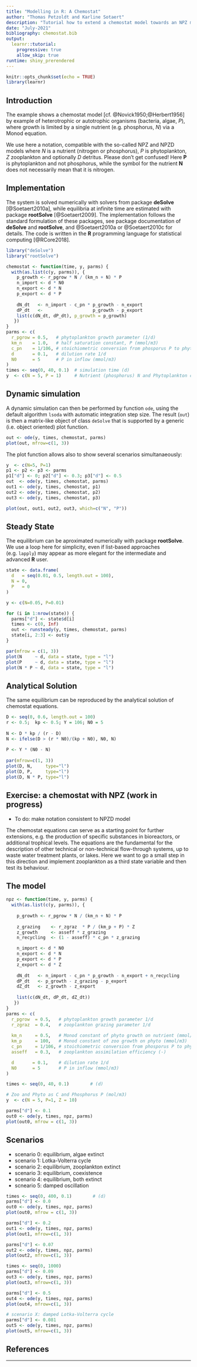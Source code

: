 ```yaml
---
title: "Modelling in R: A Chemostat"
author: "Thomas Petzoldt and Karline Sotaert"
description: "Tutorial how to extend a chemostat model towards an NPZ model with nutrient, phytoplankton and zooplankton"
date: "July-2021"
bibliography: chemostat.bib
output: 
  learnr::tutorial:
    progressive: true
    allow_skip: true
runtime: shiny_prerendered
---
```


```r
knitr::opts_chunk$set(echo = TRUE)
library(learnr)
```

## Introduction

The example shows a chemostat model [cf. @Novick1950;@Herbert1956] by example of heterotrophic or autotrophic organisms (bacteria, algae, $P$), where growth is limited by a single nutrient (e.g. phosphorus, $N$) via a Monod equation.

We use here a notation, compatible with the so-called NPZ and NPZD models where $N$ 
is a nutrient (nitrogen or phosphorus), $P$ is phytoplankton, $Z$ zooplankton and optionally
$D$ detritus. Please don't get confused! Here **P** is phytoplankton and not phosphorus, while
the symbol for the nutrient **N** does not necessarily mean that it is nitrogen.

## Implementation

The system is solved numerically with solvers from package **deSolve** [@Soetaert2010a], while equilibria at infinite time are estimated with package **rootSolve** [@Soetaert2009]. The implementation follows the standard formulation of these packages, see package documentation of **deSolve** and **rootSolve**, and @Soetaert2010a or @Soetaert2010c for details. 
The code is written in the **R** programming language for statistical computing [@RCore2018].

```r
library("deSolve")
library("rootSolve")

chemostat <- function(time, y, parms) {
  with(as.list(c(y, parms)), {
    p_growth <- r_pgrow * N / (km_n + N) * P
    n_import <- d * N0
    n_export <- d * N
    p_export <- d * P
    
    dN_dt   <- n_import - c_pn * p_growth - n_export
    dP_dt   <-                   p_growth - p_export
    list(c(dN_dt, dP_dt), p_growth = p_growth)
   })
}
parms <- c(
  r_pgrow = 0.5,   # phytoplankton growth parameter (1/d)
  km_n    = 1.0,   # half saturation constant, P (mmol/m3)
  c_pn    = 1/106, # stoichiometric conversion from phosporus P to phyto C (P:C ratio)
  d       = 0.1,   # dilution rate 1/d
  N0      = 5      # P in inflow (mmol/m3)
)
times <- seq(0, 40, 0.1)  # simulation time (d)
y  <- c(N = 5, P = 1)     # Nutrient (phosphorus) N and Phytoplankton carbon (mmol/m3)
```

## Dynamic simulation

A dynamic simulation can then be performed by function `ode`, using the default algorithm `lsoda` with automatic integration step size. The result (`out`) is then a matrix-like object of class `deSolve` that is supported by a generic (i.e. object oriented) plot function.

```r
out <- ode(y, times, chemostat, parms)
plot(out, mfrow=c(1, 3))
```

The plot function allows also to show several scenarios simultanaeously:

```r
y  <- c(N=5, P=1)
p1 <- p2 <- p3 <- parms
p1["d"] <- 0; p2["d"] <- 0.3; p3["d"] <- 0.5
out  <- ode(y, times, chemostat, parms)
out1 <- ode(y, times, chemostat, p1)
out2 <- ode(y, times, chemostat, p2)
out3 <- ode(y, times, chemostat, p3)

plot(out, out1, out2, out3, which=c("N", "P"))
```

## Steady State

The equilibrium can be aproximated numerically with package **rootSolve**. 
We use a loop here for simplicity, even if list-based approaches (e.g. `lapply`) 
may appear as more elegant for the intermediate and advanced **R** user.


```r
state <- data.frame(
  d   = seq(0.01, 0.5, length.out = 100),
  N = 0,
  P   = 0
)

y <- c(N=0.05, P=0.01)

for (i in 1:nrow(state)) {
  parms["d"] <- state$d[i]
  times <- c(0, Inf)
  out <- runsteady(y, times, chemostat, parms)
  state[i, 2:3] <- out$y
}

par(mfrow = c(1, 3))
plot(N     ~ d, data = state, type = "l")
plot(P     ~ d, data = state, type = "l")
plot(N * P ~ d, data = state, type = "l")
```

## Analytical Solution

The same equilibrium can be reproduced by the analytical solution of chemostat equations.

```r
D <- seq(0, 0.6, length.out = 100)
r <- 0.5;  kp <- 0.5; Y = 106; N0 = 5
 
N <- D * kp / (r - D)
N <- ifelse(D > (r * N0)/(kp + N0), N0, N)
 
P <- Y * (N0 - N)
 
par(mfrow=c(1, 3))
plot(D, N,     type="l")
plot(D, P,     type="l")
plot(D, N * P, type="l")
```



## Exercise: a chemostat with NPZ (work in progress)

* To do: make notation consistent to NPZD model

The chemostat equations can serve as a starting point for further extensions, e.g. the production of specific substances in bioreactors, or additional trophical levels. The equations are the fundamental for the description of other technical or non-technical flow-through systems, up to waste water treatment plants, or lakes. Here we want to go a small step in this direction and implement zooplankton as a third state variable and then test its behaviour.


## The model


```r
npz <- function(time, y, parms) {
  with(as.list(c(y, parms)), {
 
    p_growth <- r_pgrow * N / (km_n + N) * P
    
    z_grazing    <- r_zgraz  * P / (km_p + P) * Z
    z_growth     <- asseff * z_grazing
    n_recycling  <- (1 - asseff) * c_pn * z_grazing

    n_import <- d * N0
    n_export <- d * N
    p_export <- d * P
    z_export <- d * Z    
    
    dN_dt   <- n_import - c_pn * p_growth - n_export + n_recycling
    dP_dt   <- p_growth - z_grazing - p_export
    dZ_dt   <- z_growth - z_export
    
    list(c(dN_dt, dP_dt, dZ_dt))
   })
}
parms <- c(
  r_pgrow  = 0.5,   # phytoplankton growth parameter 1/d
  r_zgraz  = 0.4,   # zooplankton grazing parameter 1/d
  
  km_n     = 0.5,   # Monod constant of phyto growth on nutrient (mmol/m3)
  km_p     = 100,   # Monod constant of zoo growth on phyto (mmol/m3)
  c_pn     = 1/106, # stoichiometric conversion from phosporus P to phyto C (P:C ratio)
  asseff   = 0.3,   # zooplankton assimilation efficiency (-)

  d       = 0.1,    # dilution rate 1/d
  N0      = 5       # P in inflow (mmol/m3)
)

times <- seq(0, 40, 0.1)        # (d)

# Zoo and Phyto as C and Phosphorus P (mol/m3)
y  <- c(N = 5, P=1, Z = 10)

parms["d"] <- 0.1
out0 <- ode(y, times, npz, parms)
plot(out0, mfrow = c(1, 3))
```

## Scenarios


* scenario 0: equilibrium, algae extinct
* scenario 1: Lotka-Volterra cycle
* scenario 2: equilibrium, zooplankton extinct
* scenario 3: equilibrium, coexistence
* scenario 4: equilibrium, both extinct
* scneario 5: damped oscillation


```r
times <- seq(0, 400, 0.1)        # (d)
parms["d"] <- 0.0
out0 <- ode(y, times, npz, parms)
plot(out0, mfrow = c(1, 3))
```

```r
parms["d"] <- 0.2
out1 <- ode(y, times, npz, parms)
plot(out1, mfrow=c(1, 3))
```

```r
parms["d"] <- 0.07
out2 <- ode(y, times, npz, parms)
plot(out2, mfrow=c(1, 3))
```

```r
times <- seq(0, 1000)
parms["d"] <- 0.09
out3 <- ode(y, times, npz, parms)
plot(out3, mfrow=c(1, 3))
```


```r
parms["d"] <- 0.5
out4 <- ode(y, times, npz, parms)
plot(out4, mfrow=c(1, 3))
```

```r
# scenario X: damped Lotka-Volterra cycle
parms["d"] <- 0.081
out5 <- ode(y, times, npz, parms)
plot(out5, mfrow=c(1, 3))
```

## References

<div id="refs"></div>

----
